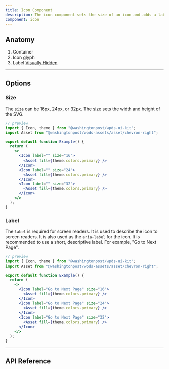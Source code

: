 ```yaml
---
title: Icon Component
description: The icon component sets the size of an icon and adds a label that will be announced by screen readers.
component: icon
---
```


## Anatomy

<Container caption="Icon component shown with an Add icon asset. Inspect the HTML to see the props. Or use a screen reader to read the label.">
  <InlineSVG
    title="Anatomy of Icon"
    width={72}
    height={115}
    path="/img/components/icon/anatomy.svg"
  />
</Container>

1. Container
2. Icon glyph
3. Label [Visually Hidden](/components/visually-hidden)

---

## Options

### Size

The `size` can be 16px, 24px, or 32px. The size sets the width and height of the SVG.

```jsx
// preview
import { Icon, theme } from "@washingtonpost/wpds-ui-kit";
import Asset from "@washingtonpost/wpds-assets/asset/chevron-right";

export default function Example() {
  return (
    <>
      <Icon label="" size="16">
        <Asset fill={theme.colors.primary} />
      </Icon>
      <Icon label="" size="24">
        <Asset fill={theme.colors.primary} />
      </Icon>
      <Icon label="" size="32">
        <Asset fill={theme.colors.primary} />
      </Icon>
    </>
  );
}
```

### Label

The `label` is required for screen readers. It is used to describe the icon to screen readers. It is also used as the `aria-label` for the icon. It is recommended to use a short, descriptive label. For example, "Go to Next Page".

```jsx
// preview
import { Icon, theme } from "@washingtonpost/wpds-ui-kit";
import Asset from "@washingtonpost/wpds-assets/asset/chevron-right";

export default function Example() {
  return (
    <>
      <Icon label="Go to Next Page" size="16">
        <Asset fill={theme.colors.primary} />
      </Icon>
      <Icon label="Go to Next Page" size="24">
        <Asset fill={theme.colors.primary} />
      </Icon>
      <Icon label="Go to Next Page" size="32">
        <Asset fill={theme.colors.primary} />
      </Icon>
    </>
  );
}
```

---

## API Reference

<PropsTable props={propsTable} />
